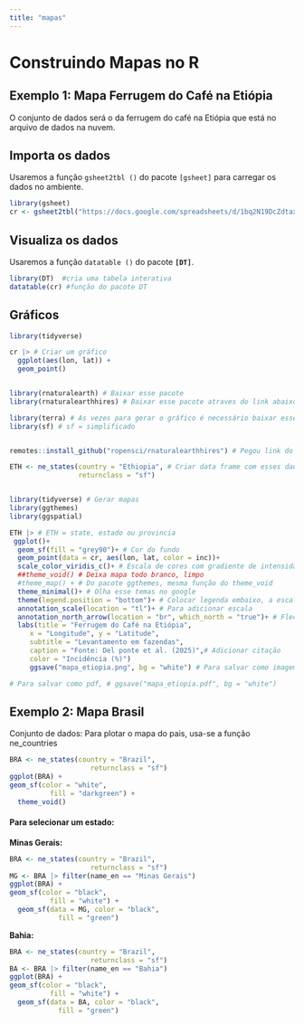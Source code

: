 ```yaml
---
title: "mapas"
---
```

# **Construindo Mapas no R**

## Exemplo 1: Mapa Ferrugem do Café na Etiópia

O conjunto de dados será o da ferrugem do café na Etiópia que está no arquivo de dados na nuvem.

## **Importa os dados**

Usaremos a função `gsheet2tbl ()` do pacote `[gsheet]` para carregar os dados no ambiente.

```r
library(gsheet)
cr <- gsheet2tbl("https://docs.google.com/spreadsheets/d/1bq2N19DcZdtax2fQW9OHSGMR0X2__Z9T/edit?gid=1871397229#gid=1871397229")
```

## **Visualiza os dados**

Usaremos a função `datatable ()` do pacote **`[DT]`**.

```r
library(DT)  #cria uma tabela interativa
datatable(cr) #função do pacote DT
```

## **Gráficos**

```r
library(tidyverse)

cr |> # Criar um gráfico
  ggplot(aes(lon, lat)) +
  geom_point()


library(rnaturalearth) # Baixar esse pacote
library(rnaturalearthhires) # Baixar esse pacote atraves do link abaixo

library(terra) # As vezes para gerar o gráfico é necessário baixar esses 2 programas.
library(sf) # sf = simplificado


remotes::install_github("ropensci/rnaturalearthhires") # Pegou link do google

ETH <- ne_states(country = "Ethiopia", # Criar data frame com esses dados
                 returnclass = "sf")


library(tidyverse) # Gerar mapas
library(ggthemes)
library(ggspatial)

ETH |> # ETH = state, estado ou provincia
 ggplot()+
  geom_sf(fill = "grey90")+ # Cor do fundo
  geom_point(data = cr, aes(lon, lat, color = inc))+
  scale_color_viridis_c()+ # Escala de cores com gradiente de intensidade
  ##theme_void() # Deixa mapa todo branco, limpo
  #theme_map() + # Do pacote ggthemes, mesma função do theme_void
  theme_minimal()+ # Olha esse temas no google
  theme(legend.position = "bottom")+ # Colocar legenda embaixo, a escala de cor da incidência vai ficar abaixo ao invés do lado do mapa
  annotation_scale(location = "tl")+ # Para adicionar escala
  annotation_north_arrow(location = "br", which_north = "true")+ # Flecha indicando o norte
  labs(title = "Ferrugem do Café na Etiópia",
     x = "Longitude", y = "Latitude",
     subtitle = "Levantamento em fazendas",
     caption = "Fonte: Del ponte et al. (2025)",# Adicionar citação
     color = "Incidência (%)")
     ggsave("mapa_etiopia.png", bg = "white") # Para salvar como imagem

# Para salvar como pdf, # ggsave("mapa_etiopia.pdf", bg = "white")
```

## Exemplo 2: Mapa Brasil

Conjunto de dados: Para plotar o mapa do pais, usa-se a função ne_countries

```r
BRA <- ne_states(country = "Brazil", 
                    returnclass = "sf")
ggplot(BRA) +
geom_sf(color = "white",
          fill = "darkgreen") +
  theme_void()
```

#### Para selecionar um estado:

**Minas Gerais:**

```r
BRA <- ne_states(country = "Brazil", 
                    returnclass = "sf")
MG <- BRA |> filter(name_en == "Minas Gerais")
ggplot(BRA) +
geom_sf(color = "black",
          fill = "white") +
  geom_sf(data = MG, color = "black",
            fill = "green")
```

**Bahia:**

```r
BRA <- ne_states(country = "Brazil", 
                    returnclass = "sf")
BA <- BRA |> filter(name_en == "Bahia")
ggplot(BRA) +
geom_sf(color = "black",
          fill = "white") +
  geom_sf(data = BA, color = "black",
            fill = "green")
```